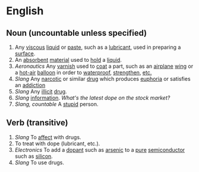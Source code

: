 =English=

==Noun (uncountable unless specified)==

# Any [[viscous]] [[liquid]] or [[paste]], such as a [[lubricant]], used in preparing a [[surface]].
# An [[absorbent]] [[material]] used to [[hold]] a [[liquid]].
# ''Aeronautics'' Any [[varnish]] used to [[coat]] a part, such as an [[airplane]] [[wing]] or a [[hot-air]] [[balloon]] in order to [[waterproof]], [[strengthen]], [[etc.]]
# ''Slang'' Any [[narcotic]] or similar [[drug]] which produces [[euphoria]] or satisfies an [[addiction]]
# ''Slang'' Any [[illicit]] [[drug]].
# ''Slang'' [[information]].  ''What's the latest dope on the stock market?''
# ''Slang, countable'' A [[stupid]] person.

==Verb (transitive)==

# ''Slang'' To [[affect]] with drugs.
# To treat with dope (lubricant, etc.).
# ''Electronics'' To add a [[dopant]] such as [[arsenic]] to a [[pure]] [[semiconductor]] such as [[silicon]].
# ''Slang'' To use drugs.